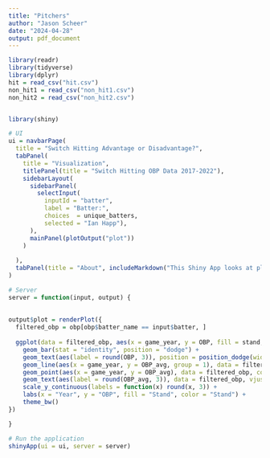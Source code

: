 ```yaml
---
title: "Pitchers"
author: "Jason Scheer"
date: "2024-04-28"
output: pdf_document
---
```



```r
library(readr)
library(tidyverse)
library(dplyr)
hit = read_csv("hit.csv")
non_hit1 = read_csv("non_hit1.csv")
non_hit2 = read_csv("non_hit2.csv")
```




```r

```





```r
library(shiny)

# UI
ui = navbarPage(
  title = "Switch Hitting Advantage or Disadvantage?",
  tabPanel(
    title = "Visualization",
    titlePanel(title = "Switch Hitting OBP Data 2017-2022"),
    sidebarLayout(
      sidebarPanel(
        selectInput(
          inputId = "batter",
          label = "Batter:",
          choices  = unique_batters,
          selected = "Ian Happ"),
      ),
      mainPanel(plotOutput("plot"))
    )
    
  ),
  tabPanel(title = "About", includeMarkdown("This Shiny App looks at players who have at least 100 PAs as a righty and as a lefty and compares their seasonal OBP to the league average OBP. The purpose of this is to see if being a switch hitter is actually beneifical for the hitter or if they might be better off just sticking to working on getting better at just one side of the plate. Unfortuantely I could only obtain this data from statcast so it is only from 2017-2022 seasons, so we can only see current and recently retired switch hitters. The data is setup where the bars are the OBP as a lefty and righty from 2017-2022 for everyone that had enough switch hitting PAs. The dashed line is the league average OBP for each season. There are a few players that will have just one stand in their graph because of not having enough plate appearances to make the threshold for both stands. Also I apologize for the double league average OBP above each year. I could only get it to show for each stand instead for each year."))
)

# Server
server = function(input, output) {
  
  
output$plot = renderPlot({
  filtered_obp = obp[obp$batter_name == input$batter, ]
  
  ggplot(data = filtered_obp, aes(x = game_year, y = OBP, fill = stand, color = stand)) +
    geom_bar(stat = "identity", position = "dodge") +
    geom_text(aes(label = round(OBP, 3)), position = position_dodge(width = 0.9), vjust = 1.2, size = 3, color = "black") +
    geom_line(aes(x = game_year, y = OBP_avg, group = 1), data = filtered_obp, color = "darkblue", linetype = "dashed") +
    geom_point(aes(x = game_year, y = OBP_avg), data = filtered_obp, color = "darkblue", size = 2) +  
    geom_text(aes(label = round(OBP_avg, 3)), data = filtered_obp, vjust = -0.3, size = 3, color = "darkblue", nudge_y = 0.03) +
    scale_y_continuous(labels = function(x) round(x, 3)) +  
    labs(x = "Year", y = "OBP", fill = "Stand", color = "Stand") +
    theme_bw()
})

}

# Run the application 
shinyApp(ui = ui, server = server)
```



